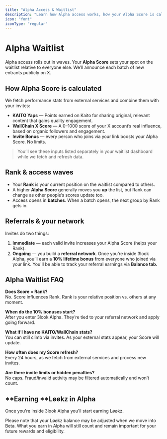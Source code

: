 ```yaml
---
title: "Alpha Access & Waitlist"
description: "Learn how Alpha access works, how your Alpha Score is calculated, and what influences your spot on the waitlist."
icon: "font"
iconType: "regular"
---
```


# Alpha Waitlist

Alpha access rolls out in waves. Your **Alpha Score** sets your spot on the waitlist relative to everyone else. We’ll announce each batch of new entrants publicly on X.

## How Alpha Score is calculated

We fetch performance stats from external services and combine them with your invites:

- **KAITO Yaps** — Points earned on Kaito for sharing original, relevant content that gains quality engagement.
- **WallChain X Score** — A 0–1000 score of your X account’s real influence, based on organic followers and engagement.
- **Invite Bonus** — every person who joins via your link boosts your Alpha Score. No limits.

> You’ll see these inputs listed separately in your waitlist dashboard while we fetch and refresh data.

## Rank & access waves

- Your **Rank** is your current position on the waitlist compared to others.
- A higher **Alpha Score** generally moves you **up** the list, but Rank can change as other people’s scores update too.
- Access opens in **batches**. When a batch opens, the next group by Rank gets in.

## Referrals & your network

Invites do two things:

1. **Immediate** — each valid invite increases your Alpha Score (helps your Rank).
2. **Ongoing** — you build a **referral network**. Once you’re inside 3look Alpha, you’ll earn a **10% lifetime bonus** from everyone who joined via your link. You'll be able to track your referral earnings via **Balance tab.**

## Alpha Waitlist FAQ

**Does Score = Rank?**\
No. Score influences Rank. Rank is your relative position vs. others at any moment.

**When do the 10% bonuses start?**\
After you enter 3look Alpha. They’re tied to your referral network and apply going forward.

**What if I have no KAITO/WallChain stats?**\
You can still climb via invites. As your external stats appear, your Score will update.

**How often does my Score refresh?**\
Every 24 hours, as we fetch from external services and process new invites.

**Are there invite limits or hidden penalties?**\
No caps. Fraud/invalid activity may be filtered automatically and won’t count.

## **Earning **Løøkz in Alpha

Once you're inside 3look Alpha you'll start earning Løøkz. 

Please note that your Løøkz balance may be adjusted when we move into Beta. What you earn in Alpha will still count and remain important for your future rewards and eligibility.